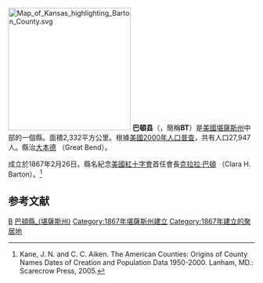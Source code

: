 {{noteTA
|T=zh-hans:巴顿县 (堪萨斯州);zh-hk:巴頓縣 (堪薩斯州);zh-tw:巴頓郡 (堪薩斯州);
|1=zh-hans:县;zh-hk:縣;zh-tw:郡;
}}

[[File:Map_of_Kansas_highlighting_Barton_County.svg|250px]]
'''巴頓县'''（{{lang-en|Barton County}}，簡稱'''BT'''）是[[美國|美國]][[堪薩斯州|堪薩斯州]]中部的一個縣。面積2,332平方公里。根據[[美國2000年人口普查|美國2000年人口普查]]，共有人口27,947人。縣治[[大本德_(堪薩斯州)|大本德]] （Great Bend）。

成立於1867年2月26日。縣名紀念[[美國紅十字會|美國紅十字會]]首任會長[[克拉拉·巴頓|克拉拉·巴頓]] （Clara H. Barton）。<ref>Kane, J. N. and C. C. Aiken. The American Counties: Origins of County Names Dates of Creation and Population Data 1950-2000. Lanham, MD.: Scarecrow Press, 2005.</ref>

== 参考文献 ==
<div class="references-small">
<references />
</div>
{{巴頓縣 (堪薩斯州)}}

[[Category:堪薩斯州行政區劃|B]]
[[Category:巴頓縣_(堪薩斯州)|]]
[[Category:1867年堪薩斯州建立|Category:1867年堪薩斯州建立]]
[[Category:1867年建立的聚居地|Category:1867年建立的聚居地]]